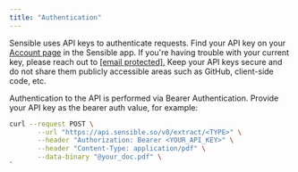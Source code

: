 ```yaml
---
title: "Authentication"
---
```


Sensible uses API keys to authenticate requests. Find your API key on your [Account page](https://app.sensible.so/account/) in the Sensible app. If you're having trouble with your current key, please reach out to [\[email protected\].](/cdn-cgi/l/email-protection#b9caccc9c9d6cbcdf9cadcd7cad0dbd5dc97cad697) Keep your API keys secure and do not share them publicly accessible areas such as GitHub, client-side code, etc. 

Authentication to the API is performed via Bearer Authentication. Provide your API key as the bearer auth value, for example:

```BASH
curl --request POST \
       --url "https://api.sensible.so/v0/extract/<TYPE>" \
       --header "Authorization: Bearer <YOUR_API_KEY>" \
       --header "Content-Type: application/pdf" \
       --data-binary "@your_doc.pdf" \
`